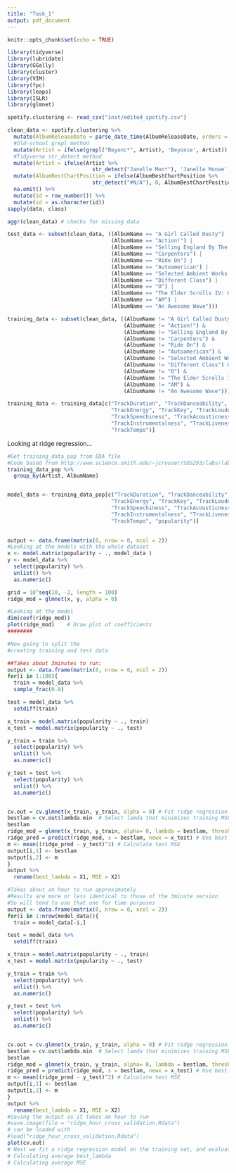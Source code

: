 ---
title: "Task_1"
output: pdf_document
---

```{r setup, include=FALSE}
knitr::opts_chunk$set(echo = TRUE)
```

```{r libraries}
library(tidyverse)
library(lubridate)
library(GGally)
library(cluster)
library(VIM)
library(fpc)
library(leaps)
library(ISLR)
library(glmnet)
```


```{r code setup}
spotify.clustering <- read_csv("inst/edited_spotify.csv")

clean_data <- spotify.clustering %>%
  mutate(AlbumReleaseDate = parse_date_time(AlbumReleaseDate, orders = c("y", "ym","ymd"))) %>%
  #Old-school grepl method
  mutate(Artist = ifelse(grepl("Beyonc*", Artist), 'Beyonce', Artist)) %>%
  #Tidyverse str_detect method
  mutate(Artist = ifelse(Artist %>% 
                           str_detect("Janelle Mon*"), 'Janelle Monae', Artist)) %>%
  mutate(AlbumBestChartPosition = ifelse(AlbumBestChartPosition %>% 
                           str_detect("#N/A"), 0, AlbumBestChartPosition)) %>%
  na.omit() %>%
  mutate(id = row_number()) %>%
  mutate(id = as.character(id))
sapply(data, class)

aggr(clean_data) # checks for missing data

test_data <- subset(clean_data, ((AlbumName == "A Girl Called Dusty") | 
                                 (AlbumName == "Action!") |
                                 (AlbumName == "Selling England By The Pound") |
                                 (AlbumName == "Carpenters") | 
                                 (AlbumName == "Ride On") |
                                 (AlbumName == "Autoamerican") |
                                 (AlbumName == "Selected Ambient Works 85-92") |    
                                 (AlbumName == "Different Class") |
                                 (AlbumName == "O") |
                                 (AlbumName == "The Elder Scrolls IV: Oblivion: Original Game Soundtrack") |
                                 (AlbumName == "AM") |
                                 (AlbumName == "An Awesome Wave")))

training_data <- subset(clean_data, ((AlbumName != "A Girl Called Dusty") & 
                                     (AlbumName != "Action!") &
                                     (AlbumName != "Selling England By The Pound") &
                                     (AlbumName != "Carpenters") & 
                                     (AlbumName != "Ride On") &
                                     (AlbumName != "Autoamerican") &
                                     (AlbumName != "Selected Ambient Works 85-92") &    
                                     (AlbumName != "Different Class") &
                                     (AlbumName != "O") &
                                     (AlbumName != "The Elder Scrolls IV: Oblivion: Original Game Soundtrack") &
                                     (AlbumName != "AM") &
                                     (AlbumName != "An Awesome Wave")))

training_data <- training_data[c("TrackDuration", "TrackDanceability",
                                 "TrackEnergy", "TrackKey", "TrackLoudness",
                                 "TrackSpeechiness", "TrackAcousticness",
                                 "TrackInstrumentalness", "TrackLiveness", "TrackValence",
                                 "TrackTempo")]
```
Looking at ridge regression...
```{r stephenmodels}
#Get training_data_pop from EDA file
#Code based from http://www.science.smith.edu/~jcrouser/SDS293/labs/lab10-r.html
training_data_pop %>%
  group_by(Artist, AlbumName)


model_data <- training_data_pop[c("TrackDuration", "TrackDanceability",
                                 "TrackEnergy", "TrackKey", "TrackLoudness",
                                 "TrackSpeechiness", "TrackAcousticness",
                                 "TrackInstrumentalness", "TrackLiveness", "TrackValence",
                                 "TrackTempo", "popularity")] 
  

output <- data.frame(matrix(0, nrow = 0, ncol = 2))
#Looking at the models with the whole dataset
x <- model.matrix(popularity ~ ., model_data )
y <- model_data %>%
  select(popularity) %>%
  unlist() %>%
  as.numeric()

grid = 10^seq(10, -2, length = 100)
ridge_mod = glmnet(x, y, alpha = 0)

#Looking at the model
dim(coef(ridge_mod))
plot(ridge_mod)    # Draw plot of coefficients
########

#Now going to split the
#creating training and test data

##Takes about 3minutes to run:
output <- data.frame(matrix(0, nrow = 0, ncol = 2))
for(i in 1:100){
  train = model_data %>%
  sample_frac(0.8)

test = model_data %>%
  setdiff(train)

x_train = model.matrix(popularity ~ ., train)
x_test = model.matrix(popularity ~ ., test)

y_train = train %>%
  select(popularity) %>%
  unlist() %>%
  as.numeric()

y_test = test %>%
  select(popularity) %>%
  unlist() %>%
  as.numeric()


cv.out = cv.glmnet(x_train, y_train, alpha = 0) # Fit ridge regression model on training data
bestlam = cv.out$lambda.min  # Select lamda that minimizes training MSE
bestlam
ridge_mod = glmnet(x_train, y_train, alpha= 0, lambda = bestlam, thresh = 1e-12)
ridge_pred = predict(ridge_mod, s = bestlam, newx = x_test) # Use best lambda to predict test data
m <- mean((ridge_pred - y_test)^2) # Calculate test MSE
output[i,1] <- bestlam
output[i,2] <- m
}
output %>%
  rename(best_lambda = X1, MSE = X2)

#Takes about an hour to run approximately
#Results are more or less identical to those of the 3minute version
#So will tend to use that one for time purposes
output <- data.frame(matrix(0, nrow = 0, ncol = 2))
for(i in 1:nrow(model_data)){
  train = model_data[-i,]

test = model_data %>%
  setdiff(train)

x_train = model.matrix(popularity ~ ., train)
x_test = model.matrix(popularity ~ ., test)

y_train = train %>%
  select(popularity) %>%
  unlist() %>%
  as.numeric()

y_test = test %>%
  select(popularity) %>%
  unlist() %>%
  as.numeric()


cv.out = cv.glmnet(x_train, y_train, alpha = 0) # Fit ridge regression model on training data
bestlam = cv.out$lambda.min  # Select lamda that minimizes training MSE
bestlam
ridge_mod = glmnet(x_train, y_train, alpha= 0, lambda = bestlam, thresh = 1e-12)
ridge_pred = predict(ridge_mod, s = bestlam, newx = x_test) # Use best lambda to predict test data
m <- mean((ridge_pred - y_test)^2) # Calculate test MSE
output[i,1] <- bestlam
output[i,2] <- m
}
output %>%
  rename(best_lambda = X1, MSE = X2)
#Saving the output as it takes an hour to run
#save.image(file = "ridge_hour_cross_validation.Rdata")
# can be loaded with
#load("ridge_hour_cross_validation.Rdata")
plot(cv.out)
# Next we fit a ridge regression model on the training set, and evaluate its MSE on the test set, using  best lambda. Note the use of the predict() function again: this time we get predictions for a test set, by replacing type="coefficients" with the newx argument
# Calculating average best_lambda
# Calculating average MSE


```